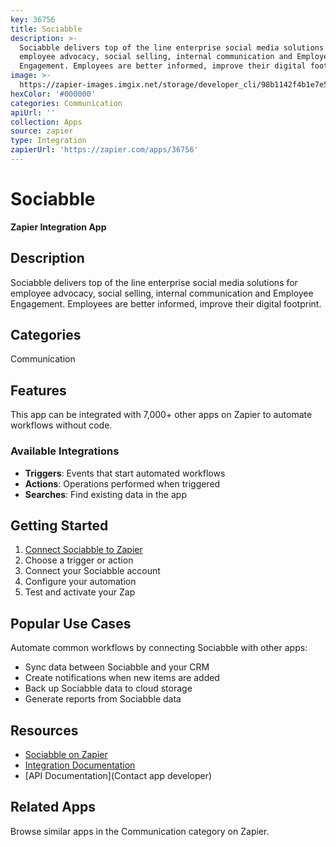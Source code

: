 ```yaml
---
key: 36756
title: Sociabble
description: >-
  Sociabble delivers top of the line enterprise social media solutions for
  employee advocacy, social selling, internal communication and Employee
  Engagement. Employees are better informed, improve their digital footprint.
image: >-
  https://zapier-images.imgix.net/storage/developer_cli/98b1142f4b1e7e5167112542d7bb9670.png?auto=format%2Ccompress&ixlib=python-3.0.0&q=50
hexColor: '#000000'
categories: Communication
apiUrl: ''
collection: Apps
source: zapier
type: Integration
zapierUrl: 'https://zapier.com/apps/36756'
---
```

# Sociabble

**Zapier Integration App**

## Description

Sociabble delivers top of the line enterprise social media solutions for employee advocacy, social selling, internal communication and Employee Engagement. Employees are better informed, improve their digital footprint.

## Categories

Communication

## Features

This app can be integrated with 7,000+ other apps on Zapier to automate workflows without code.

### Available Integrations

- **Triggers**: Events that start automated workflows
- **Actions**: Operations performed when triggered
- **Searches**: Find existing data in the app

## Getting Started

1. [Connect Sociabble to Zapier](https://zapier.com/apps/36756)
2. Choose a trigger or action
3. Connect your Sociabble account
4. Configure your automation
5. Test and activate your Zap

## Popular Use Cases

Automate common workflows by connecting Sociabble with other apps:

- Sync data between Sociabble and your CRM
- Create notifications when new items are added
- Back up Sociabble data to cloud storage
- Generate reports from Sociabble data

## Resources

- [Sociabble on Zapier](https://zapier.com/apps/36756)
- [Integration Documentation](https://zapier.com/apps/36756/integrations)
- [API Documentation](Contact app developer)

## Related Apps

Browse similar apps in the Communication category on Zapier.
